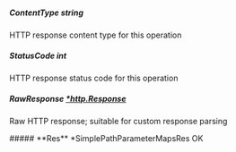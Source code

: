 
##### **ContentType** string
HTTP response content type for this operation

##### **StatusCode** int
HTTP response status code for this operation

##### **RawResponse** [*http.Response](https://pkg.go.dev/net/http#Response)
Raw HTTP response; suitable for custom response parsing

<Collapsible>
    ##### **Res** *SimplePathParameterMapsRes
    OK
    <Collapsible.Break/>
    <SimplePathParameterMapsRes/>
</Collapsible>


